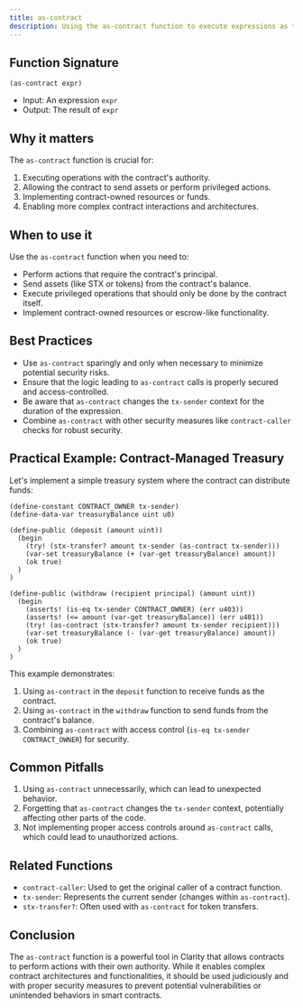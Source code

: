 ```yaml
---
title: as-contract
description: Using the as-contract function to execute expressions as the contract principal in Clarity smart contracts.
---
```


## Function Signature

```clarity
(as-contract expr)
```

- Input: An expression `expr`
- Output: The result of `expr`

## Why it matters

The `as-contract` function is crucial for:

1. Executing operations with the contract's authority.
2. Allowing the contract to send assets or perform privileged actions.
3. Implementing contract-owned resources or funds.
4. Enabling more complex contract interactions and architectures.

## When to use it

Use the `as-contract` function when you need to:

- Perform actions that require the contract's principal.
- Send assets (like STX or tokens) from the contract's balance.
- Execute privileged operations that should only be done by the contract itself.
- Implement contract-owned resources or escrow-like functionality.

## Best Practices

- Use `as-contract` sparingly and only when necessary to minimize potential security risks.
- Ensure that the logic leading to `as-contract` calls is properly secured and access-controlled.
- Be aware that `as-contract` changes the `tx-sender` context for the duration of the expression.
- Combine `as-contract` with other security measures like `contract-caller` checks for robust security.

## Practical Example: Contract-Managed Treasury

Let's implement a simple treasury system where the contract can distribute funds:

```clarity
(define-constant CONTRACT_OWNER tx-sender)
(define-data-var treasuryBalance uint u0)

(define-public (deposit (amount uint))
  (begin
    (try! (stx-transfer? amount tx-sender (as-contract tx-sender)))
    (var-set treasuryBalance (+ (var-get treasuryBalance) amount))
    (ok true)
  )
)

(define-public (withdraw (recipient principal) (amount uint))
  (begin
    (asserts! (is-eq tx-sender CONTRACT_OWNER) (err u403))
    (asserts! (<= amount (var-get treasuryBalance)) (err u401))
    (try! (as-contract (stx-transfer? amount tx-sender recipient)))
    (var-set treasuryBalance (- (var-get treasuryBalance) amount))
    (ok true)
  )
)
```

This example demonstrates:
1. Using `as-contract` in the `deposit` function to receive funds as the contract.
2. Using `as-contract` in the `withdraw` function to send funds from the contract's balance.
3. Combining `as-contract` with access control (`is-eq tx-sender CONTRACT_OWNER`) for security.

## Common Pitfalls

1. Using `as-contract` unnecessarily, which can lead to unexpected behavior.
2. Forgetting that `as-contract` changes the `tx-sender` context, potentially affecting other parts of the code.
3. Not implementing proper access controls around `as-contract` calls, which could lead to unauthorized actions.

## Related Functions

- `contract-caller`: Used to get the original caller of a contract function.
- `tx-sender`: Represents the current sender (changes within `as-contract`).
- `stx-transfer?`: Often used with `as-contract` for token transfers.

## Conclusion

The `as-contract` function is a powerful tool in Clarity that allows contracts to perform actions with their own authority. While it enables complex contract architectures and functionalities, it should be used judiciously and with proper security measures to prevent potential vulnerabilities or unintended behaviors in smart contracts.
